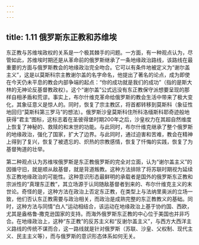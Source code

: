 ```yaml
---
---
---
```

title: 1.11 俄罗斯东正教和苏维埃
---



东正教与苏维埃政权的关系是一个极其棘手的问题。一方面，有一种观点认为，尽管如此，苏维埃时期还是从革命前的俄罗斯继承了一条地缘政治路线，该路线在最重要的方面与俄罗斯教会的地缘政治完全吻合。它可以有条件地被定义为“谢尔盖主义”，这是以莫斯科宗主教谢尔盖的名字命名，他提出了著名的论点，成为即使在今天仍未平息的教会内部争端的起点：“你的成功就是我们的成功”（指的是斯大林的无神论反基督教政权）。这个“谢尔盖”公式远没有东正教保守派想要呈现的那样自相矛盾和荒谬。事实上，布尔什维克革命给俄罗斯的教会生活中带来了极大变化，其象征意义是惊人的。同时，恢复了宗主教区，将首都转移到莫斯科（象征性地回归“莫斯科第三罗马”的想法）。俄罗斯沙皇莫斯科住所科洛缅斯科耶奇迹般地获得“君主”图标，这标志着在圣彼得堡时期200年之后，沙皇权力在其超自然维度上恢复了神秘的、救赎的和末世的功能。与此同时，布尔什维克继承了整个俄罗斯的地缘政治，强化了国家，扩大了边界。与此同时，通过迫害和苦难，教会在精神上得到了复兴，恢复了被遗忘的、炽热的宗教感情，恢复了忏悔的实践，恢复了为基督殉道的壮举。

第二种观点认为苏维埃俄罗斯是东正教俄罗斯的完全对立面，认为“谢尔盖主义”的因循守旧，就是顺从敌基督，就是背道叛教。这种方法排除了将苏联时期视为延续东正教地缘政治的可能性。这种意识形态最鲜明的承载者是国外的俄罗斯东正教和宗派性的“真理东正教”，其立场源于认同随敌基督者到来的、布尔什维克主义的末世论。奇怪的是，这种方法在政治上否定东正教，在类型上与法纳里奥派的立场一致，他们否认东正教需要与政治相关，而政治是成熟完整的东正教教义的基础。同时，这种方法与同情“白人”运动相结合，该运动在地缘政治上基于协约国、西欧，尤其是盎格鲁‑撒克逊国家的支持。而海外俄罗斯东正教的中心位于美国也并非巧合。在地缘政治上，这种“东正教”的反苏主义和“反谢尔盖主义”，与西方大西洋主义路线的传统不谋而合，这一路线就是针对俄罗斯（苏联、沙皇、父权制、现代主义、民主主义等），而与俄罗斯的意识形态体系如何无关。